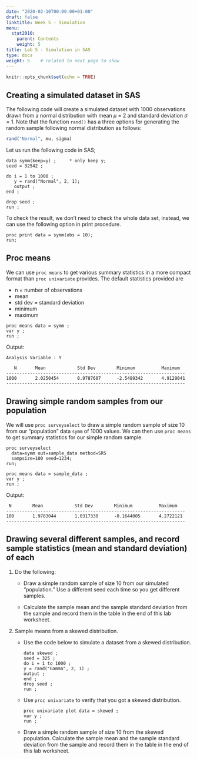 ```yaml
---
date: "2020-02-10T00:00:00+01:00"
draft: false
linktitle: Week 5 - Simulation
menu:
  stat2010:
    parent: Contents
    weight: 5
title: Lab 5 - Simulation in SAS
type: docs
weight: 5    # related to next page to show
---
```



```r
knitr::opts_chunk$set(echo = TRUE)
```

## Creating a simulated dataset in SAS

The following code will create a simulated dataset with 1000 observations drawn from a normal distribution with mean $\mu$ = 2 and standard deviation $\sigma$ = 1. Note that the function `rand()` has a three options for generating the random sample following normal distribution as follows:

```r
rand("Normal", mu, sigma)
```

Let us run the following code in SAS;

```sas
data symm(keep=y) ;     * only keep y;
seed = 32542 ;

do i = 1 to 1000 ;
   y = rand("Normal", 2, 1);
   output ;
end ;

drop seed ;
run ;
```

To check the result, we don't need to check the whole data set, instead, we can use the following option in print procedure. 

```sas
proc print data = symm(obs = 10);
run;
```

## Proc means

We can use `proc means` to get various summary statistics in a more compact format than `proc univariate` provides. The default statistics provided are

- n = number of observations
- mean
- std dev = standard deviation
- minimum
- maximum

```sas
proc means data = symm ;
var y ;
run ;
```

Output:

```sas
Analysis Variable : Y

   N       Mean            Std Dev        Minimum          Maximum
--------------------------------------------------------------------
1000       2.0250454       0.9787607      -2.5489342       4.9129041
--------------------------------------------------------------------
```

## Drawing simple random samples from our population

We will use `proc surveyselect` to draw a simple random sample of size $10$ from our “population” data `symm` of $1000$ values. We can then use `proc means` to get summary statistics for our simple random sample.

```sas
proc surveyselect 
  data=symm out=sample_data method=SRS
  sampsize=100 seed=1234;
run;

proc means data = sample_data ;
var y ;
run ;
```

Output:

```sas
 N        Mean            Std Dev        Minimum          Maximum
--------------------------------------------------------------------
100       1.9783044       1.0317330      -0.1644005       4.2722121
--------------------------------------------------------------------
```

##  Drawing several different samples, and record sample statistics (mean and standard deviation) of each

1. Do the following:

    - Draw a simple random sample of size 10 from our simulated “population.” Use a different seed each time so you get different samples.
    
    - Calculate the sample mean and the sample standard deviation from the sample and record them in the table in the end of this lab worksheet.

2. Sample means from a skewed distribution.

    - Use the code below to simulate a dataset from a skewed distribution.
      ```sas
      data skewed ;
      seed = 325 ;
      do i = 1 to 1000 ;
      y = rand("Gamma", 2, 1) ;
      output ;
      end ;
      drop seed ;
      run ;
      ```
    - Use `proc univariate` to verify that you got a skewed distribution.
      ```sas
      proc univariate plot data = skewed ;
      var y ;
      run ;
      ```
    - Draw a simple random sample of size 10 from the skewed population. Calculate the sample mean and the sample standard deviation from the sample and record them in the table in the end of this lab worksheet.

